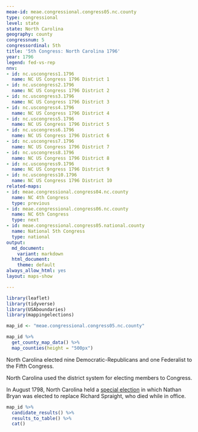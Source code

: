 ```yaml
---
meae-id: meae.congressional.congress05.nc.county
type: congressional
level: state
state: North Carolina
geography: county
congressnum: 5
congressordinal: 5th
title: '5th Congress: North Carolina 1796'
year: 1796
legend: fed-vs-rep
nnv:
- id: nc.uscongress1.1796
  name: NC US Congress 1796 District 1
- id: nc.uscongress2.1796
  name: NC US Congress 1796 District 2
- id: nc.uscongress3.1796
  name: NC US Congress 1796 District 3
- id: nc.uscongress4.1796
  name: NC US Congress 1796 District 4
- id: nc.uscongress5.1796
  name: NC US Congress 1796 District 5
- id: nc.uscongress6.1796
  name: NC US Congress 1796 District 6
- id: nc.uscongress7.1796
  name: NC US Congress 1796 District 7
- id: nc.uscongress8.1796
  name: NC US Congress 1796 District 8
- id: nc.uscongress9.1796
  name: NC US Congress 1796 District 9
- id: nc.uscongress10.1796
  name: NC US Congress 1796 District 10
related-maps:
- id: meae.congressional.congress04.nc.county
  name: NC 4th Congress
  type: previous
- id: meae.congressional.congress06.nc.county
  name: NC 6th Congress
  type: next
- id: meae.congressional.congress05.national.county
  name: National 5th Congress
  type: national
output:
  md_document:
    variant: markdown
  html_document:
    theme: default
always_allow_html: yes
layout: maps-show

---
```


```r
library(leaflet)
library(tidyverse)
library(USAboundaries)
library(mappingelections)

map_id <- "meae.congressional.congress05.nc.county"
```

<div class="map">

```r
map_id %>%
  get_county_map_data() %>% 
  map_counties(height = "500px")
```

</div>

North Carolina elected nine Democratic-Republicans and one Federalist to the Fifth Congress.

North Carolina used the district system for electing members to Congress.

In August 1798, North Carolina held a [special election](https://elections.lib.tufts.edu/catalog/tufts:nc.uscongress10.special.1798) in which Nathan Bryan was elected to replace Richard Spraight, who died while in office.

<div class="results-table">

```r
map_id %>%
  candidate_results() %>%
  results_to_table() %>%
  cat()
```

</div>
